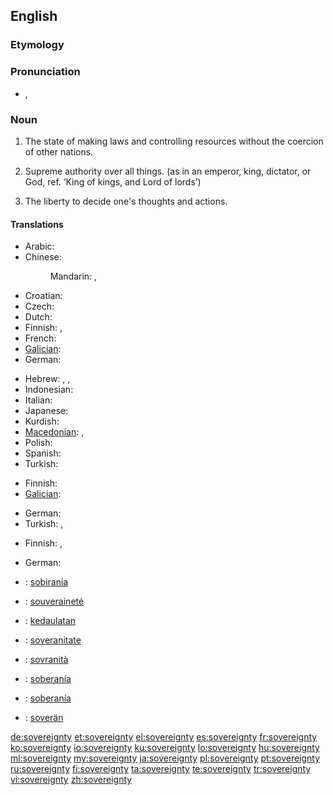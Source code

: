 ==English==
{{wikipedia|sovereignty}}

===Etymology===
{{rfe|lang=en}}

===Pronunciation===
* {{a|UK}} {{IPA|/ˈsɒv.ɹən.ti/|/ˈsɒv.ɹɪn.ti}}, {{SAMPA|/"sQv.r\@n.ti/|/"sQv.rIn.ti/}}

===Noun===
{{en-noun|sovereignties|-}}

# {{context|of a nation}} The state of making laws and controlling resources without the coercion of other nations.
# {{context|of a ruler}} Supreme authority over all things. (as in an emperor, king, dictator, or God, ref. ‘King of kings, and Lord of lords’)
# {{context|of self}} The liberty to decide one's thoughts and actions.

====Translations====
{{trans-top|of a nation: the state of making laws and controlling resources without the coercion of other nations.}}
* Arabic: {{t|ar|سيادة}}
* Chinese:
*: Mandarin: {{t-|cmn|主權|sc=Hani}}, {{t-|cmn|主权|tr=zhǔquán|sc=Hani}}
* Croatian: {{t-|hr|suverenitet|m}}
* Czech: {{t-|cs|svrchovanost|f}}
* Dutch: {{t-|nl|soevereiniteit|f}}
* Finnish: {{t-|fi|suvereenisuus}}, {{t+|fi|suvereniteetti}}
* French: {{t+|fr|souveraineté|f}}
* [[Galician]]: {{t|gl|soberanía|f}}
* German: {{t+|de|Souveränität|f}}
{{trans-mid}}
* Hebrew: {{t|he|ריבונות|tr=sovereignty}},  {{t|he|ריבון|m|tr=sovereign}},  {{t|he|ריבונית|f|tr=sovereign}}
* Indonesian: {{t|id|kedaulatan|xs=Indonesian}}
* Italian: {{t-|it|sovranità|f}}
* Japanese: {{t+|ja|主権|tr=shuken}}
* Kurdish: {{ku-Arab|[[فه‌رمان ڕه‌وایی]]}}
* [[Macedonian]]: {{t|mk|сувереност|f|tr=suvérenost}},  {{t-|mk|суверенитет|m|tr=suverenitét}}
* Polish: {{t|pl|suwerenność|f}}
* Spanish: {{t+|es|soberanía|f}}
* Turkish: {{t|tr|hukumranlik}}
{{trans-bottom}}

{{trans-top|of ruler or God: supreme authority over all things}}
* Finnish: {{t-|fi|yksinvaltius}}
* [[Galician]]: {{t|gl|soberanía|f}}
{{trans-mid}}
* German: {{t+|de|Souveränität|f}}
* Turkish: {{t|tr|hükmü ilahi}}, {{t|tr|hakim-imutlak}}
{{trans-bottom}}

{{trans-top|of self: the liberty to decide one's thoughts and actions}}
* Finnish: {{t|fi|yksilönvapaus}}, {{t+|fi|suvereniteetti}}
{{trans-mid}}
* German: {{t+|de|Souveränität|f}}
{{trans-bottom}}

{{checktrans-top}}
* {{ttbc|Catalan}}: [[sobirania]] {{f}}
* {{ttbc|French}}: [[souveraineté]] {{f}}
* {{ttbc|Indonesian}}: [[daulat|kedaulatan]]
* {{ttbc|Interlingua}}: [[soveranitate]]
* {{ttbc|Italian}}: [[sovranità]] {{f}}
{{trans-mid}}
* {{ttbc|Spanish}}: [[soberanía]] {{f}}
* {{ttbc|Portuguese}}: [[soberanía]] {{f}}
* {{ttbc|Volapük}}: [[soverän]]
{{trans-bottom}}

[[de:sovereignty]]
[[et:sovereignty]]
[[el:sovereignty]]
[[es:sovereignty]]
[[fr:sovereignty]]
[[ko:sovereignty]]
[[io:sovereignty]]
[[ku:sovereignty]]
[[lo:sovereignty]]
[[hu:sovereignty]]
[[ml:sovereignty]]
[[my:sovereignty]]
[[ja:sovereignty]]
[[pl:sovereignty]]
[[pt:sovereignty]]
[[ru:sovereignty]]
[[fi:sovereignty]]
[[ta:sovereignty]]
[[te:sovereignty]]
[[tr:sovereignty]]
[[vi:sovereignty]]
[[zh:sovereignty]]